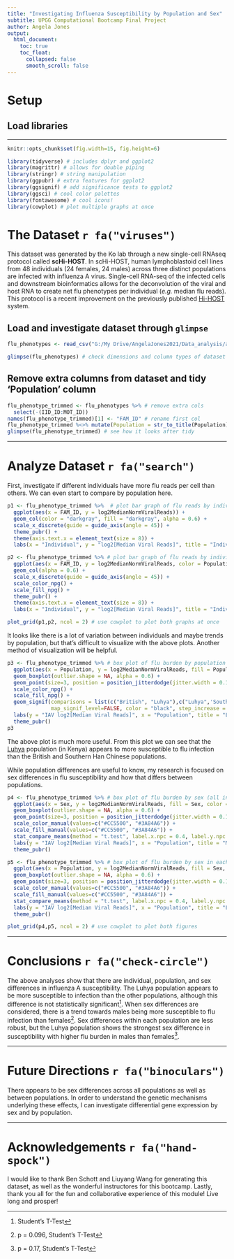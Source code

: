 ---
title: "Investigating Influenza Susceptibility by Population and Sex"
subtitle: UPGG Computational Bootcamp Final Project
author: Angela Jones
output:
  html_document:
    toc: true 
    toc_float: 
      collapsed: false 
      smooth_scroll: false 
---

# Setup

## Load libraries
***

```{r setup, include=FALSE}
knitr::opts_chunk$set(fig.width=15, fig.height=6)

library(tidyverse) # includes dplyr and ggplot2
library(magrittr) # allows for double piping
library(stringr) # string manipulation
library(ggpubr) # extra features for ggplot2
library(ggsignif) # add significance tests to ggplot2
library(ggsci) # cool color palettes
library(fontawesome) # cool icons!
library(cowplot) # plot multiple graphs at once
```


# The Dataset `r fa("viruses")`

This dataset was generated by the Ko lab through a new single-cell RNAseq protocol called **scHi-HOST**. In scHi-HOST, human lymphoblastoid cell lines from 48 individuals (24 females, 24 males) across three distinct populations are infected with influenza A virus. Single-cell RNA-seq of the infected cells and downstream bioinformatics allows for the deconvolution of the viral and host RNA to create net flu phenotypes per individual (_e.g._ median flu reads). This protocol is a recent improvement on the previously published [Hi-HOST](http://h2p2.oit.duke.edu/H2P2Home/) system.

## Load and investigate dataset through `glimpse`

```{r glimpse, echo=FALSE, message=FALSE}
flu_phenotypes <- read_csv("G:/My Drive/AngelaJones2021/Data_analysis/archive/PR8_Phenotypes/PR8ViralBurden_120720.csv") # load dataset from Google Drive

glimpse(flu_phenotypes) # check dimensions and column types of dataset
```
## Remove extra columns from dataset and tidy 'Population' column

```{r tidy, echo=FALSE}
flu_phenotype_trimmed <- flu_phenotypes %>% # remove extra cols
  select(-(IID_ID:MOT_ID))
names(flu_phenotype_trimmed)[1] <- "FAM_ID" # rename first col
flu_phenotype_trimmed %<>% mutate(Population = str_to_title(Population)) # change text format of populations
glimpse(flu_phenotype_trimmed) # see how it looks after tidy
```

***

# Analyze Dataset `r fa("search")`

First, investigate if different individuals have more flu reads per cell than others. We can even start to compare by population here.

```{r bar-graph, echo = FALSE}
p1 <- flu_phenotype_trimmed %>%  # plot bar graph of flu reads by individual
  ggplot(aes(x = FAM_ID, y = log2MedianNormViralReads)) +
  geom_col(color = "darkgray", fill = "darkgray", alpha = 0.6) +
  scale_x_discrete(guide = guide_axis(angle = 45)) +
  theme_pubr() +
  theme(axis.text.x = element_text(size = 8)) +
  labs(x = "Individual", y = "log2[Median Viral Reads]", title = "Individual variation in scHi-HOST viral reads")

p2 <- flu_phenotype_trimmed %>% # plot bar graph of flu reads by individual - colored by population
  ggplot(aes(x = FAM_ID, y = log2MedianNormViralReads, color = Population, fill = Population)) +
  geom_col(alpha = 0.6) +
  scale_x_discrete(guide = guide_axis(angle = 45)) +
  scale_color_npg() +
  scale_fill_npg() +
  theme_pubr() +
  theme(axis.text.x = element_text(size = 8)) +
  labs(x = "Individual", y = "log2[Median Viral Reads]", title = "Individual variation in scHi-HOST viral reads by population")

plot_grid(p1,p2, ncol = 2) # use cowplot to plot both graphs at once

```

It looks like there is a lot of variation between individuals and maybe trends by population, but that's difficult to visualize with the above plots. Another method of visualization will be helpful.

```{r box-plot, echo=FALSE}
p3 <- flu_phenotype_trimmed %>% # box plot of flu burden by population
  ggplot(aes(x = Population, y = log2MedianNormViralReads, fill = Population, color = Population)) +
  geom_boxplot(outlier.shape = NA, alpha = 0.6) +
  geom_point(size=3, position = position_jitterdodge(jitter.width = 0.1), alpha = 0.8) +
  scale_color_npg() +
  scale_fill_npg() +
  geom_signif(comparisons = list(c("British", "Luhya"),c("Luhya",'Southern Han Chinese'), c("British", "Southern Han Chinese")), 
              map_signif_level=FALSE, color = "black", step_increase = 0.07, tip_length = 0) +
  labs(y = "IAV log2[Median Viral Reads]", x = "Population", title = "Luhya population shows highest viral burden") +
  theme_pubr()
p3
```

The above plot is much more useful. From this plot we can see that the [Luhya](https://en.wikipedia.org/wiki/Luhya_people) population (in Kenya) appears to more susceptible to flu infection than the British and Southern Han Chinese populations.

While population differences are useful to know, my research is focused on sex differences in flu susceptibility and how that differs between populations.

```{r box-plot2, echo = FALSE}
p4 <- flu_phenotype_trimmed %>% # box plot of flu burden by sex (all individuals)
  ggplot(aes(x = Sex, y = log2MedianNormViralReads, fill = Sex, color = Sex)) +
  geom_boxplot(outlier.shape = NA, alpha = 0.6) +
  geom_point(size=3, position = position_jitterdodge(jitter.width = 0.1), alpha = 0.8) +
  scale_color_manual(values=c("#CC5500", "#3A84A6")) +
  scale_fill_manual(values=c("#CC5500", "#3A84A6")) +
  stat_compare_means(method = "t.test", label.x.npc = 0.4, label.y.npc = 0.9) +
  labs(y = "IAV log2[Median Viral Reads]", x = "Population", title = "Males show higher viral burden") +
  theme_pubr()

p5 <- flu_phenotype_trimmed %>% # box plot of flu burden by sex in each population
  ggplot(aes(x = Population, y = log2MedianNormViralReads, fill = Sex, color = Sex)) +
  geom_boxplot(outlier.shape = NA, alpha = 0.6) +
  geom_point(size=3, position = position_jitterdodge(jitter.width = 0.1), alpha = 0.8) +
  scale_color_manual(values=c("#CC5500", "#3A84A6")) +
  scale_fill_manual(values=c("#CC5500", "#3A84A6")) +
  stat_compare_means(method = "t.test", label.x.npc = 0.4, label.y.npc = 0.9) +
  labs(y = "IAV log2[Median Viral Reads]", x = "Population", title = "Luhya population shows largest sex difference in viral burden") +
  theme_pubr()

plot_grid(p4,p5, ncol = 2) # use cowplot to plot both figures
```

***

# Conclusions `r fa("check-circle")`

The above analyses show that there are individual, population, and sex differences in influenza A susceptibility. The Luhya population appears to be more susceptible to infection than the other populations, although this difference is not statistically significant^[Student's T-Test]. When sex differences are considered, there is a trend towards males being more susceptible to flu infection than females^[p = 0.096, Student's T-Test]. Sex differences within each population are less robust, but the Luhya population shows the strongest sex difference in susceptibility with higher flu burden in males than females^[p = 0.17, Student's T-Test].

***

# Future Directions `r fa("binoculars")`

There appears to be sex differences across all populations as well as between populations. In order to understand the genetic mechanisms underlying these effects, I can investigate differential gene expression by sex and by population.

***

# Acknowledgements `r fa("hand-spock")`

I would like to thank Ben Schott and Liuyang Wang for generating this dataset, as well as the wonderful instructores for this bootcamp. Lastly, thank you all for the fun and collaborative experience of this module! Live long and prosper!
